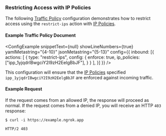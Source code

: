 
### Restricting Access with IP Policies

The following [Traffic Policy](/docs/http/traffic-policy/index.mdx) 
configuration demonstrates how to restrict access using the `restrict-ips` 
action with [IP Policies](/docs/api/resources/ip-policies/).

#### Example Traffic Policy Document

<ConfigExample
  snippetText={null}
  showLineNumbers={true}
  yamlMetastring="{4-10}"
  jsonMetastring="{5-13}"
  config={{
    inbound: [{
      actions: [
        {
          type: "restrict-ips",
          config: {
            enforce: true,
            ip_policies: ["ipp_1yjqdrIBwgciY2I9zH2EelgBbJF"],
          }
        }
      ],
    }]
  }}
/>

This configuration will ensure that the [IP Policies](/docs/api/resources/ip-policies/) 
specified `ipp_1yjqdrIBwgciY2I9zH2EelgBbJF` are enforced against incoming 
traffic.

#### Example Request

If the request comes from an allowed IP, the response will proceed as normal. If 
the request comes from a denied IP, you will receive an HTTP `403` response:

```shell
$ curl -i https://example.ngrok.app
```

```http
HTTP/2 403
```
